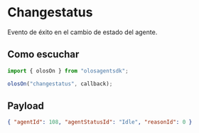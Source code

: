 # Changestatus

Evento de éxito en el cambio de estado del agente.

## Como escuchar

```js copy
import { olosOn } from "olosagentsdk";

olosOn("changestatus", callback);
```

## Payload

```json copy
{ "agentId": 108, "agentStatusId": "Idle", "reasonId": 0 }
```
